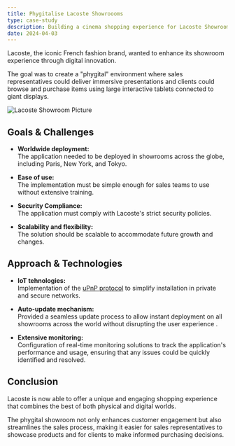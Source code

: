 ```yaml
---
title: Phygitalise Lacoste Showroooms
type: case-study
description: Building a cinema shopping experience for Lacoste Showrooms.
date: 2024-04-03
---
```


Lacoste, the iconic French fashion brand, wanted to enhance its showroom experience through digital innovation.

The goal was to create a "phygital" environment where sales representatives could deliver immersive presentations and clients could browse and purchase items using large interactive tablets connected to giant displays.

![Lacoste Showroom Picture](/images/case-studies/lacoste/showcase.webp)

## Goals & Challenges

- **Worldwide deployment:**  
  The application needed to be deployed in showrooms across the globe, including Paris, New York, and Tokyo.

- **Ease of use:**  
  The implementation must be simple enough for sales teams to use without extensive training.

- **Security Compliance:**  
  The application must comply with Lacoste's strict security policies.

- **Scalability and flexibility:**  
  The solution should be scalable to accommodate future growth and changes.

## Approach & Technologies

- **IoT tehnologies:**  
  Implementation of the [uPnP protocol](/blog/upnpn-protocol) to simplify installation in private and secure networks.

- **Auto-update mechanism:**  
  Provided a seamless update process to allow instant deployment on all showrooms across the world without disrupting the user experience .

- **Extensive monitoring:**  
  Configuration of real-time monitoring solutions to track the application's performance and usage, ensuring that any issues could be quickly identified and resolved.

## Conclusion

Lacoste is now able to offer a unique and engaging shopping experience that combines the best of both physical and digital worlds.

The phygital showroom not only enhances customer engagement but also streamlines the sales process, making it easier for sales representatives to showcase products and for clients to make informed purchasing decisions.
